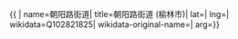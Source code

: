 {{ {{{1|PRC admin/showdata}}}|
name=朝阳路街道|
title=朝阳路街道 (榆林市)|
lat=|
lng=|
wikidata=Q102821825|
wikidata-original-name=|
arg={{{arg|}}}}}